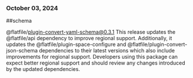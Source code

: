### October 03, 2024
##schema

@flatfile/plugin-convert-yaml-schema@0.3.1
This release updates the @flatfile/api dependency to improve regional support. Additionally, it updates the @flatfile/plugin-space-configure and @flatfile/plugin-convert-json-schema dependencies to their latest versions which also include improvements for regional support. Developers using this package can expect better regional support and should review any changes introduced by the updated dependencies.